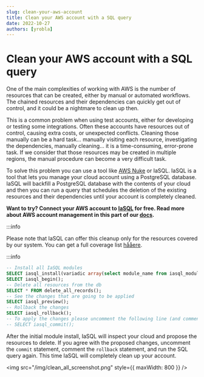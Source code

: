 ```yaml
---
slug: clean-your-aws-account
title: Clean your AWS account with a SQL query
date: 2022-10-27
authors: [yrobla]
---
```


# Clean your AWS account with a SQL query

One of the main complexities of working with AWS is the number of resources that can be created, either by manual or automated workflows. The chained resources and their dependencies can quickly get out of control,
and it could be a nightmare to clean up then.

This is a common problem when using test accounts, either for developing or testing some integrations. Often these accounts have resources out of control, causing extra costs, or unexpected conflicts.
Cleaning those manually can be a hard task... manually visiting each resource, investigating the dependencies, manually cleaning... it is a time-consuming, error-prone task. If we consider that those resources may be created in
multiple regions, the manual procedure can become a very difficult task.

To solve this problem you can use a tool like [AWS Nuke](https://github.com/rebuy-de/aws-nuke) or IaSQL. IaSQL is a tool that lets you manage your cloud account using a PostgreSQL database. IaSQL will backfill a PostgreSQL database with the contents of your cloud and then you can run a query that schedules the deletion of the existing resources and their dependencies until your account is completely cleaned.

**Want to try? Connect your AWS account to [IaSQL](https://iasql.com) for free. Read more about AWS account management in this part of our [docs](/docs/manage_aws/).**

:::info

Please note that IaSQL can offer this cleanup only for the resources covered by our system. You can get a full coverage list <a href="https://github.com/iasql/iasql#aws-services-with-significant-api-coverage">hååere</a>.

:::info


```sql
-- Install all IaSQL modules
SELECT iasql_install(variadic array(select module_name from iasql_modules_list()));
SELECT iasql_begin();
-- Delete all resources from the db
SELECT * FROM delete_all_records();
-- See the changes that are going to be applied
SELECT iasql_preview();
-- Rollback the changes
SELECT iasql_rollback();
-- To apply the changes please uncomment the following line (and comment the rollback statement) to perform the cleanup
-- SELECT iasql_commit();
```

After the initial module install, IaSQL will inspect your cloud and propose the resources to delete.
If you agree with the proposed changes, uncomment the `commit` statement, comment the `rollback` statement, and run the SQL query again. This time IaSQL will completely clean up your account.

<img src="/img/clean_all_screenshot.png" style={{ maxWidth: 800 }} />
